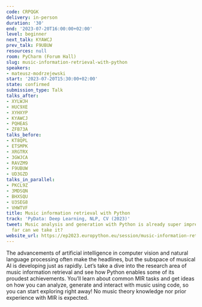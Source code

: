 ```yaml
---
code: CRPQGK
delivery: in-person
duration: '30'
end: '2023-07-20T16:00:00+02:00'
level: beginner
next_talk: KYAWCJ
prev_talk: F9UBUW
resources: null
room: PyCharm (Forum Hall)
slug: music-information-retrieval-with-python
speakers:
- mateusz-modrzejewski
start: '2023-07-20T15:30:00+02:00'
state: confirmed
submission_type: Talk
talks_after:
- XYLWJH
- HUC9XE
- XYHXYP
- KYAWCJ
- PQHEAS
- ZFB73A
talks_before:
- KT8QPL
- ETSMPK
- XRGTRX
- 3GWJCA
- RAVZM9
- F9UBUW
- UD3GZD
talks_in_parallel:
- PKCL9Z
- 3MDSQN
- BHXSQU
- U3SEG8
- VHWTVF
title: Music information retrieval with Python
track: 'PyData: Deep Learning, NLP, CV (2023)'
tweet: Music analysis and generation with Python is already super impressive - how
  far can we take it?
website_url: https://ep2023.europython.eu/session/music-information-retrieval-with-python
---
```


The advancements of artificial intelligence in computer vision and natural language processing often make the headlines, but the subspace of musical AI is developing just as rapidly. Let’s take a dive into the research area of music information retrieval and see how Python enables some of its proudest achievements. You’ll learn about common MIR tasks and get ideas on how you can analyze, generate and interact with music using code, so you can start exploring right away! 
No music theory knowledge nor prior experience with MIR is expected.